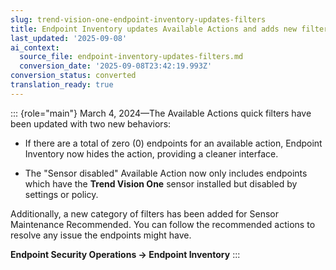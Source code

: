```yaml
---
slug: trend-vision-one-endpoint-inventory-updates-filters
title: Endpoint Inventory updates Available Actions and adds new filters
last_updated: '2025-09-08'
ai_context:
  source_file: endpoint-inventory-updates-filters.md
  conversion_date: '2025-09-08T23:42:19.993Z'
conversion_status: converted
translation_ready: true
---
```


::: {role="main"}
March 4, 2024—The Available Actions quick filters have been updated with two new behaviors:

- If there are a total of zero (0) endpoints for an available action, Endpoint Inventory now hides the action, providing a cleaner interface.

- The "Sensor disabled" Available Action now only includes endpoints which have the **Trend Vision One** sensor installed but disabled by settings or policy.

Additionally, a new category of filters has been added for Sensor Maintenance Recommended. You can follow the recommended actions to resolve any issue the endpoints might have.

**Endpoint Security Operations → Endpoint Inventory**
:::
